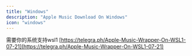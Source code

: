 ```yaml
---
title: "Windows"
description: "Apple Music Download On Windows"
icon: "windows"
---
```


需要你的系统支持wsl1
[https://telegra.ph/Apple-Music-Wrapper-On-WSL1-07-21](https://telegra.ph/Apple-Music-Wrapper-On-WSL1-07-21)